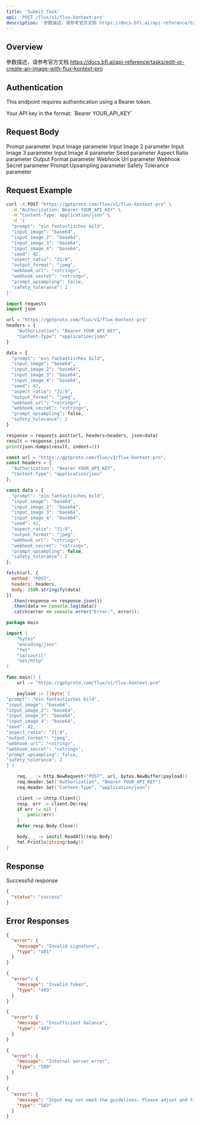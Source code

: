 ```yaml
---
title: 'Submit Task'
api: 'POST /flux/v1/flux-kontext-pro'
description: '参数描述，请参考官方文档 https://docs.bfl.ai/api-reference/tasks/edit-or-create-an-image-with-flux-kontext-pro'
---
```


## Overview

参数描述，请参考官方文档 https://docs.bfl.ai/api-reference/tasks/edit-or-create-an-image-with-flux-kontext-pro

## Authentication

This endpoint requires authentication using a Bearer token.

<ParamField header="Authorization" type="string" required default="sk-***********">
  Your API key in the format: `Bearer YOUR_API_KEY`
</ParamField>

## Request Body

<ParamField body="prompt" type="string" required default="ein fantastisches bild">
  Prompt parameter
</ParamField>

<ParamField body="input_image" type="string"  default="base64">
  Input Image parameter
</ParamField>

<ParamField body="input_image_2" type="string"  default="base64">
  Input Image 2 parameter
</ParamField>

<ParamField body="input_image_3" type="string"  default="base64">
  Input Image 3 parameter
</ParamField>

<ParamField body="input_image_4" type="string"  default="base64">
  Input Image 4 parameter
</ParamField>

<ParamField body="seed" type="integer"  default="42">
  Seed parameter
</ParamField>

<ParamField body="aspect_ratio" type="string"  default="21:9">
  Aspect Ratio parameter
</ParamField>

<ParamField body="output_format" type="string"  default="jpeg">
  Output Format parameter
</ParamField>

<ParamField body="webhook_url" type="string"  default="<string>">
  Webhook Url parameter
</ParamField>

<ParamField body="webhook_secret" type="string"  default="<string>">
  Webhook Secret parameter
</ParamField>

<ParamField body="prompt_upsampling" type="boolean"  default="false">
  Prompt Upsampling parameter
</ParamField>

<ParamField body="safety_tolerance" type="integer"  default="2">
  Safety Tolerance parameter
</ParamField>

## Request Example

<CodeGroup>

```bash cURL
curl -X POST "https://gptproto.com/flux/v1/flux-kontext-pro" \
  -H "Authorization: Bearer YOUR_API_KEY" \
  -H "Content-Type: application/json" \
  -d '{
  "prompt": "ein fantastisches bild",
  "input_image": "base64",
  "input_image_2": "base64",
  "input_image_3": "base64",
  "input_image_4": "base64",
  "seed": 42,
  "aspect_ratio": "21:9",
  "output_format": "jpeg",
  "webhook_url": "<string>",
  "webhook_secret": "<string>",
  "prompt_upsampling": false,
  "safety_tolerance": 2
}'
```

```python Python
import requests
import json

url = "https://gptproto.com/flux/v1/flux-kontext-pro"
headers = {
    "Authorization": "Bearer YOUR_API_KEY",
    "Content-Type": "application/json"
}

data = {
  "prompt": "ein fantastisches bild",
  "input_image": "base64",
  "input_image_2": "base64",
  "input_image_3": "base64",
  "input_image_4": "base64",
  "seed": 42,
  "aspect_ratio": "21:9",
  "output_format": "jpeg",
  "webhook_url": "<string>",
  "webhook_secret": "<string>",
  "prompt_upsampling": false,
  "safety_tolerance": 2
}

response = requests.post(url, headers=headers, json=data)
result = response.json()
print(json.dumps(result, indent=2))
```

```javascript JavaScript
const url = "https://gptproto.com/flux/v1/flux-kontext-pro";
const headers = {
  "Authorization": "Bearer YOUR_API_KEY",
  "Content-Type": "application/json"
};

const data = {
  "prompt": "ein fantastisches bild",
  "input_image": "base64",
  "input_image_2": "base64",
  "input_image_3": "base64",
  "input_image_4": "base64",
  "seed": 42,
  "aspect_ratio": "21:9",
  "output_format": "jpeg",
  "webhook_url": "<string>",
  "webhook_secret": "<string>",
  "prompt_upsampling": false,
  "safety_tolerance": 2
};

fetch(url, {
  method: "POST",
  headers: headers,
  body: JSON.stringify(data)
})
  .then(response => response.json())
  .then(data => console.log(data))
  .catch(error => console.error("Error:", error));
```

```go Go
package main

import (
    "bytes"
    "encoding/json"
    "fmt"
    "io/ioutil"
    "net/http"
)

func main() {
    url := "https://gptproto.com/flux/v1/flux-kontext-pro"

    payload := []byte(`{
"prompt": "ein fantastisches bild",
"input_image": "base64",
"input_image_2": "base64",
"input_image_3": "base64",
"input_image_4": "base64",
"seed": 42,
"aspect_ratio": "21:9",
"output_format": "jpeg",
"webhook_url": "<string>",
"webhook_secret": "<string>",
"prompt_upsampling": false,
"safety_tolerance": 2
}`)

    req, _ := http.NewRequest("POST", url, bytes.NewBuffer(payload))
    req.Header.Set("Authorization", "Bearer YOUR_API_KEY")
    req.Header.Set("Content-Type", "application/json")

    client := &http.Client{}
    resp, err := client.Do(req)
    if err != nil {
        panic(err)
    }
    defer resp.Body.Close()

    body, _ := ioutil.ReadAll(resp.Body)
    fmt.Println(string(body))
}
```

</CodeGroup>

## Response

<ResponseField name="Success" type="200">
  Successful response

```json
{
  "status": "success"
}
```
</ResponseField>

## Error Responses

<ResponseExample>

```json 401 - Invalid signature
{
  "error": {
    "message": "Invalid signature",
    "type": "401"
  }
}
```

```json 403 - Invalid Token
{
  "error": {
    "message": "Invalid Token",
    "type": "403"
  }
}
```

```json 403 - Insufficient balance
{
  "error": {
    "message": "Insufficient balance",
    "type": "403"
  }
}
```

```json 500 - Internal server error
{
  "error": {
    "message": "Internal server error",
    "type": "500"
  }
}
```

```json 503 - Content policy violation
{
  "error": {
    "message": "Input may not meet the guidelines. Please adjust and try again.",
    "type": "503"
  }
}
```

</ResponseExample>

